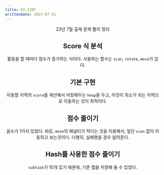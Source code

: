 ```yaml
---
title: EX 2307
writtendate: 2023-07-31
---
```


<Header />

23년 7월 출제 문제 풀이 정리

## Score 식 분석

활동을 할 때마다 점수가 증가하는 식이다. 사용하는 함수는 `scan`, `rotate`, `move`가 있다.

## 기본 구현

이동할 지역의 `score`를 계산해서 저장해두는 `heap`을 두고, 이것이 최소가 되는 지역으로 이동하는 것이 최적이다.

## 점수 줄이기

꼼수가 1가지 있었다. 바로, `move`의 패널티가 적다는 것을 이용해서, 일단 `scan` 없이 이동하고 보는것이다. 다행히, 실패했을 경우 알려준다.

## Hash를 사용한 점수 줄이기

`subtask`가 10개 있기 때문에, 기존 맵을 저장해 둘 수 있었다.